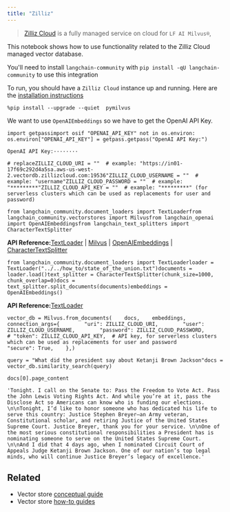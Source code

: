 ```yaml
---
title: "Zilliz"
---
```


> [Zilliz Cloud](https://zilliz.com/doc/quick_start) is a fully managed service on cloud for `LF AI Milvus®`,

This notebook shows how to use functionality related to the Zilliz Cloud managed vector database.

You'll need to install `langchain-community` with `pip install -qU langchain-community` to use this integration

To run, you should have a `Zilliz Cloud` instance up and running. Here are the [installation instructions](https://zilliz.com/cloud)

```
%pip install --upgrade --quiet  pymilvus
```

We want to use `OpenAIEmbeddings` so we have to get the OpenAI API Key.

```
import getpassimport osif "OPENAI_API_KEY" not in os.environ:    os.environ["OPENAI_API_KEY"] = getpass.getpass("OpenAI API Key:")
```

```
OpenAI API Key:········
```

```
# replaceZILLIZ_CLOUD_URI = ""  # example: "https://in01-17f69c292d4a5sa.aws-us-west-2.vectordb.zillizcloud.com:19536"ZILLIZ_CLOUD_USERNAME = ""  # example: "username"ZILLIZ_CLOUD_PASSWORD = ""  # example: "*********"ZILLIZ_CLOUD_API_KEY = ""  # example: "*********" (for serverless clusters which can be used as replacements for user and password)
```

```
from langchain_community.document_loaders import TextLoaderfrom langchain_community.vectorstores import Milvusfrom langchain_openai import OpenAIEmbeddingsfrom langchain_text_splitters import CharacterTextSplitter
```

**API Reference:**[TextLoader](https://python.langchain.com/api_reference/community/document_loaders/langchain_community.document_loaders.text.TextLoader.html) | [Milvus](https://python.langchain.com/api_reference/community/vectorstores/langchain_community.vectorstores.milvus.Milvus.html) | [OpenAIEmbeddings](https://python.langchain.com/api_reference/openai/embeddings/langchain_openai.embeddings.base.OpenAIEmbeddings.html) | [CharacterTextSplitter](https://python.langchain.com/api_reference/text_splitters/character/langchain_text_splitters.character.CharacterTextSplitter.html)

```
from langchain_community.document_loaders import TextLoaderloader = TextLoader("../../how_to/state_of_the_union.txt")documents = loader.load()text_splitter = CharacterTextSplitter(chunk_size=1000, chunk_overlap=0)docs = text_splitter.split_documents(documents)embeddings = OpenAIEmbeddings()
```

**API Reference:**[TextLoader](https://python.langchain.com/api_reference/community/document_loaders/langchain_community.document_loaders.text.TextLoader.html)

```
vector_db = Milvus.from_documents(    docs,    embeddings,    connection_args={        "uri": ZILLIZ_CLOUD_URI,        "user": ZILLIZ_CLOUD_USERNAME,        "password": ZILLIZ_CLOUD_PASSWORD,        # "token": ZILLIZ_CLOUD_API_KEY,  # API key, for serverless clusters which can be used as replacements for user and password        "secure": True,    },)
```

```
query = "What did the president say about Ketanji Brown Jackson"docs = vector_db.similarity_search(query)
```

```
docs[0].page_content
```

```
'Tonight. I call on the Senate to: Pass the Freedom to Vote Act. Pass the John Lewis Voting Rights Act. And while you’re at it, pass the Disclose Act so Americans can know who is funding our elections. \n\nTonight, I’d like to honor someone who has dedicated his life to serve this country: Justice Stephen Breyer—an Army veteran, Constitutional scholar, and retiring Justice of the United States Supreme Court. Justice Breyer, thank you for your service. \n\nOne of the most serious constitutional responsibilities a President has is nominating someone to serve on the United States Supreme Court. \n\nAnd I did that 4 days ago, when I nominated Circuit Court of Appeals Judge Ketanji Brown Jackson. One of our nation’s top legal minds, who will continue Justice Breyer’s legacy of excellence.'
```

## Related

* Vector store [conceptual guide](/oss/concepts/vectorstores)
* Vector store [how-to guides](/oss/how_to/#vector-stores)
